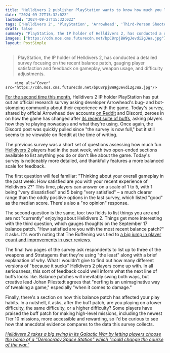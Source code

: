 ```yaml
---
title: "Helldivers 2 publisher PlayStation wants to know how much you like the new buffs, with its latest survey gauging what Stratagems and guns you're using the least"
date: "2024-09-27T15:32:02Z"
lastmod: "2024-09-27T15:32:02Z"
tags: ['Helldivers 2', 'PlayStation', 'Arrowhead', 'Third-Person Shooter', 'Live Service', 'Balance Patch', 'Survey']
draft: false
summary: "PlayStation, the IP holder of Helldivers 2, has conducted a detailed survey focusing on the recent balance patch, gauging player satisfaction and feedback on gameplay, weapon usage, and difficulty adjustments."
images: ["https://cdn.mos.cms.futurecdn.net/bpC8rpjBW9gJevdi2gJWa.jpg"]
layout: PostSimple
---
```

> PlayStation, the IP holder of Helldivers 2, has conducted a detailed survey focusing on the recent balance patch, gauging player satisfaction and feedback on gameplay, weapon usage, and difficulty adjustments.


        <img alt="Cover" src="https://cdn.mos.cms.futurecdn.net/bpC8rpjBW9gJevdi2gJWa.jpg"/>
        
[<u>For the second time this month</u>](https://www.gamesradar.com/games/third-person-shooter/on-the-heels-of-concords-flop-playstation-rolls-out-an-official-survey-gauging-players-on-its-biggest-live-service-win-helldivers-2/), Helldivers 2 IP holder PlayStation has put out an official research survey asking developer Arrowhead's bug- and bot-stomping community about their experience with the game. Today's survey, shared by official Arrowhead dev accounts [<u>on Reddit</u>](https://www.reddit.com/r/Helldivers/comments/1fqnja1/please_share_your_feedback_about_helldivers_2_in/) and Discord, zeroes in on how the game has changed after [<u>its recent suite of buffs</u>](https://www.gamesradar.com/games/third-person-shooter/first-major-patch-of-helldivers-2s-60-day-plan-is-a-huge-list-of-changes-designed-to-do-two-things-keep-divers-alive-for-longer-and-kill-bots-and-bugs-much-quicker/), asking players how they're playing nowadays and what they're using. Once again, the Discord post was quickly pulled since "the survey is now full," but it still seems to be viewable on Reddit at the time of writing.

The previous survey was a short set of questions assessing how much fun [<u>Helldivers 2</u>](https://www.gamesradar.com/helldivers-2-guide/) players had in the past week, with two open-ended sections available to list anything you do or don't like about the game. Today's survey is noticeably more detailed, and thankfully features a more balanced scale for feedback. 

The first question will feel familiar: "Thinking about your overall gameplay in the past week: How satisfied are you with your recent experience of Helldivers 2?" This time, players can answer on a scale of 1 to 5, with 1 being "very dissatisfied" and 5 being "very satisfied" – a much clearer range than the oddly positive options in the last survey, which listed "good" as the median score. There's also a "no opinion" response.

The second question is the same, too: two fields to list things you are and are not "currently" enjoying about Helldivers 2. Things get more interesting with the third question, which gauges thoughts on the September 17 balance patch. "How satisfied are you with the most recent balance patch?" it asks. It's worth noting that The Buffening was tied to [<u>a big jump in player count and improvements in user reviews</u>](https://www.gamesradar.com/games/third-person-shooter/the-first-big-helldivers-2-patch-of-arrowheads-60-day-recovery-plan-kicks-off-a-redemption-arc-with-player-numbers-and-reviews-steadily-improving/). 

The final two pages of the survey ask respondents to list up to three of the weapons and Stratagems that they're using "the least" along with a brief explanation of why. What I wouldn't give to find out how many different versions of "because it sucks" Helldivers 2 players come up with. In all seriousness, this sort of feedback could well inform what the next line of buffs looks like. Balance patches will inevitably swing both ways, but creative lead Johan Pilestedt agrees that "nerfing is an unimaginative way of tweaking a game," especially "when it comes to damage."

Finally, there's a section on how this balance patch has affected your play habits. In a nutshell, it asks, after the buff patch, are you playing on a lower difficulty, the same difficulty, or a higher difficulty? Some players have praised the buff patch for making high-level missions, including the newest Tier 10 missions, more accessible and rewarding, so I'd be curious to see how that anecdotal evidence compares to the data this survey collects. 

[<u><em>Helldivers 2 takes a big swing in its Galactic War by letting players choose the home of a "Democracy Space Station" which "could change the course of the war."</em></u>](https://www.gamesradar.com/games/third-person-shooter/helldivers-2-takes-a-big-swing-in-its-galactic-war-by-letting-players-choose-the-home-of-a-democracy-space-station-which-could-change-the-course-of-the-war/)
        